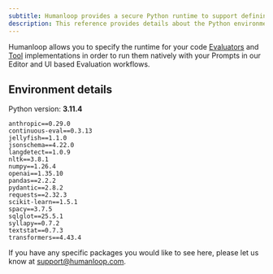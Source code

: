 ```yaml
---
subtitle: Humanloop provides a secure Python runtime to support defining code based Evaluator and Tool implementations.
description: This reference provides details about the Python environment and supported packages.
---
```


Humanloop allows you to specify the runtime for your code [Evaluators](../concepts/evaluators) and [Tool](../concepts/tools) implementations in order
to run them natively with your Prompts in our Editor and UI based Evaluation workflows.

## Environment details

Python version: **3.11.4**

```
anthropic==0.29.0
continuous-eval==0.3.13
jellyfish==1.1.0
jsonschema==4.22.0
langdetect==1.0.9
nltk==3.8.1
numpy==1.26.4
openai==1.35.10
pandas==2.2.2
pydantic==2.8.2
requests==2.32.3
scikit-learn==1.5.1
spacy==3.7.5
sqlglot==25.5.1
syllapy==0.7.2
textstat==0.7.3
transformers==4.43.4
```

If you have any specific packages you would like to see here, please let us know at support@humanloop.com.
